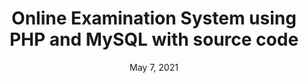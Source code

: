 ---
slug: "online-examination-system-using-php-and-mysql-with-source-code"
title: "Online Examination System using PHP and MySQL with source code"
date: "May 7, 2021"
categories: "MySQL, PHP, SQL"
---
